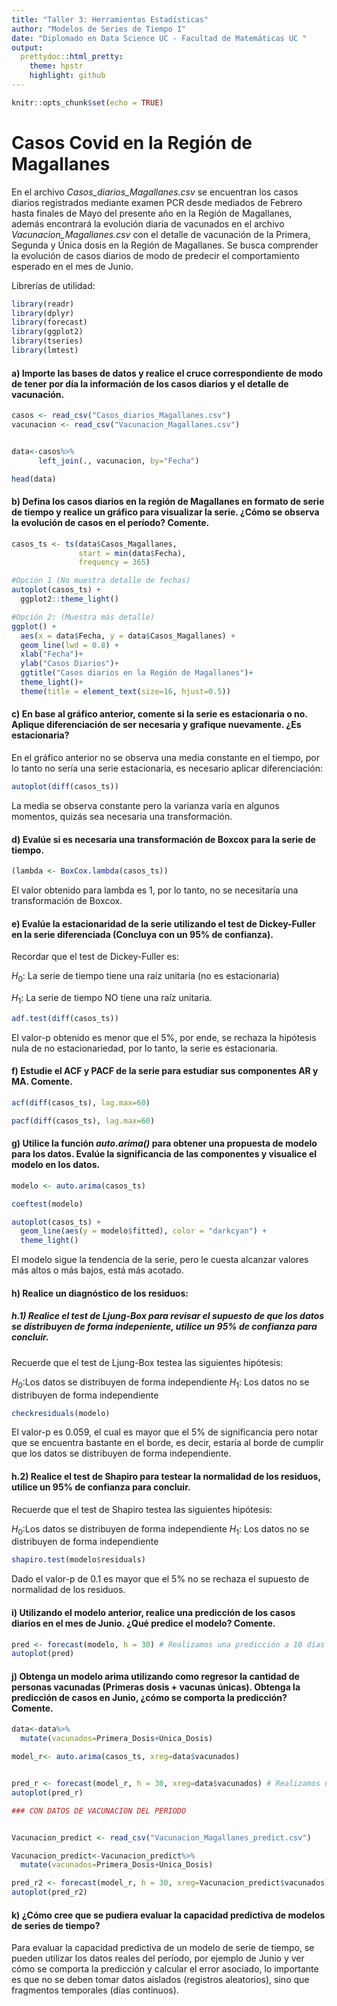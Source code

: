 ```yaml
---
title: "Taller 3: Herramientas Estadísticas"
author: "Modelos de Series de Tiempo I"
date: "Diplomado en Data Science UC - Facultad de Matemáticas UC "
output:
  prettydoc::html_pretty:
    theme: hpstr
    highlight: github
---
```


```r
knitr::opts_chunk$set(echo = TRUE)
```

# Casos Covid en la Región de Magallanes

En el archivo *Casos_diarios_Magallanes.csv* se encuentran los casos diarios registrados mediante examen PCR desde mediados de Febrero hasta finales de Mayo del presente año en la Región de Magallanes, además encontrará la evolución diaria de vacunados en el archivo *Vacunacion_Magallanes.csv* con el detalle de vacunación de la Primera, Segunda y Única dosis en la Región de Magallanes. Se busca comprender la evolución de casos diarios de modo de predecir el comportamiento esperado en el mes de Junio.


Librerías de utilidad:

```r
library(readr)
library(dplyr)
library(forecast)
library(ggplot2)
library(tseries)
library(lmtest)
```


#### a) Importe las bases de datos y realice el cruce correspondiente de modo de tener por día la información de los casos diarios y el detalle de vacunación.

```r

casos <- read_csv("Casos_diarios_Magallanes.csv")
vacunacion <- read_csv("Vacunacion_Magallanes.csv")


data<-casos%>%
      left_join(., vacunacion, by="Fecha")

head(data)

```

#### b) Defina los casos diarios en la región de Magallanes en formato de serie de tiempo y realice un gráfico para visualizar la serie. ¿Cómo se observa la evolución de casos en el período? Comente.

```r
casos_ts <- ts(data$Casos_Magallanes, 
               start = min(data$Fecha), 
               frequency = 365)

#Opción 1 (No muestra detalle de fechas)
autoplot(casos_ts) +
  ggplot2::theme_light()

#Opción 2: (Muestra más detalle)
ggplot() +
  aes(x = data$Fecha, y = data$Casos_Magallanes) +
  geom_line(lwd = 0.8) +
  xlab("Fecha")+
  ylab("Casos Diarios")+
  ggtitle("Casos diarios en la Región de Magallanes")+
  theme_light()+
  theme(title = element_text(size=16, hjust=0.5))
```

#### c) En base al gráfico anterior, comente si la serie es estacionaria o no. Aplique diferenciación de ser necesaria y grafique nuevamente. ¿Es estacionaria?


En el gráfico anterior no se observa una media constante en el tiempo, por lo tanto no sería una serie estacionaria, es necesario aplicar diferenciación:

```r
autoplot(diff(casos_ts))
```

La media se observa constante pero la varianza varía en algunos momentos, quizás sea necesaria una transformación.


#### d) Evalúe si es necesaria una transformación de Boxcox para la serie de tiempo.

```r

(lambda <- BoxCox.lambda(casos_ts))

```

El valor obtenido para lambda es 1, por lo tanto, no se necesitaría una transformación de Boxcox.

#### e) Evalúe la estacionaridad de la serie utilizando el test de Dickey-Fuller en la serie diferenciada (Concluya con un 95% de confianza).


Recordar que el test de Dickey-Fuller es:

$H_{0}$: La serie de tiempo tiene una raíz unitaria (no es estacionaria)

$H_{1}$: La serie de tiempo NO tiene una raíz unitaria.


```r
adf.test(diff(casos_ts))
```
El valor-p obtenido es menor que el 5%, por ende, se rechaza la hipótesis nula de no estacionariedad, por lo tanto, la serie es estacionaria.

#### f) Estudie el ACF y PACF de la serie para estudiar sus componentes AR y MA. Comente.

```r
acf(diff(casos_ts), lag.max=60)
```
```r
pacf(diff(casos_ts), lag.max=60)
```



#### g) Utilice la función _auto.arima()_ para obtener una propuesta de modelo para los datos. Evalúe la significancia de las componentes y visualice el modelo en los datos. 


```r

modelo <- auto.arima(casos_ts)

coeftest(modelo)

autoplot(casos_ts) +
  geom_line(aes(y = modelo$fitted), color = "darkcyan") +
  theme_light() 

```

El modelo sigue la tendencia de la serie, pero le cuesta alcanzar valores más altos o más bajos, está más acotado.

#### h) Realice un diagnóstico de los residuos:


##### h.1) Realice el test de Ljung-Box para revisar el supuesto de que los datos se distribuyen de forma indepeniente, utilice un 95% de confianza para concluir.

Recuerde que el test de Ljung-Box testea las siguientes hipótesis:

$H_{0}$:Los datos se distribuyen de forma independiente 
$H_{1}$: Los datos no se distribuyen de forma independiente


```r
checkresiduals(modelo)
```

El valor-p es 0.059, el cual es mayor que el 5% de significancia pero notar que se encuentra bastante en el borde, es decir, estaría al borde de cumplir que los datos se distribuyen de forma independiente.


#### h.2) Realice el test de Shapiro para testear la normalidad de los residuos, utilice un 95% de confianza para concluir.

Recuerde que el test de Shapiro testea las siguientes hipótesis:

$H_{0}$:Los datos se distribuyen de forma independiente 
$H_{1}$: Los datos no se distribuyen de forma independiente

```r
shapiro.test(modelo$residuals)
```

Dado el valor-p de 0.1 es mayor que el 5% no se rechaza el supuesto de normalidad de los residuos.

#### i) Utilizando el modelo anterior, realice una predicción de los casos diarios en el mes de Junio. ¿Qué predice el modelo? Comente. 

```r
pred <- forecast(modelo, h = 30) # Realizamos una predicción a 10 días
autoplot(pred)
```
#### j) Obtenga un modelo arima utilizando como regresor la cantidad de personas vacunadas (Primeras dosis + vacunas únicas). Obtenga la predicción de casos en Junio, ¿cómo se comporta la predicción? Comente.


```r

data<-data%>%
  mutate(vacunados=Primera_Dosis+Unica_Dosis)

model_r<- auto.arima(casos_ts, xreg=data$vacunados)


pred_r <- forecast(model_r, h = 30, xreg=data$vacunados) # Realizamos una predicción a 10 días
autoplot(pred_r)
```
```r
### CON DATOS DE VACUNACION DEL PERIODO


Vacunacion_predict <- read_csv("Vacunacion_Magallanes_predict.csv")

Vacunacion_predict<-Vacunacion_predict%>%
  mutate(vacunados=Primera_Dosis+Unica_Dosis)

pred_r2 <- forecast(model_r, h = 30, xreg=Vacunacion_predict$vacunados) # Realizamos una predicción a 10 días
autoplot(pred_r2)

```


#### k) ¿Cómo cree que se pudiera evaluar la capacidad predictiva de modelos de series de tiempo?


Para evaluar la capacidad predictiva de un modelo de serie de tiempo, se pueden utilizar los datos reales del período, por ejemplo de Junio y ver cómo se comporta la predicción y calcular el error asociado, lo importante es que no se deben tomar datos aislados (registros aleatorios), sino que fragmentos temporales (días continuos).


